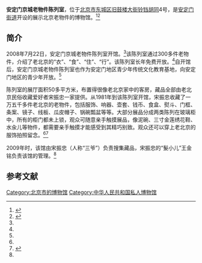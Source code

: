 {{Coord|39.9423908|116.3945362|type:landmark_region:CN-11_source:GoogleMaps|display=title}}
'''安定门京城老物件陈列室'''，位于[[北京市|北京市]][[东城区_(北京市)|东城区]][[旧鼓楼大街|旧鼓楼大街]][[铃铛胡同|铃铛胡同]]4号，是[[安定门街道|安定门街道]]开设的展示北京老物件的博物馆。<ref name=jbw>{{Cite web |url=http://www.bjd.com.cn/bjxw/bjsq/cgld/200809/t20080923_483759.htm |title=安定门街道开设京城老物件陈列馆，京报网，2008-09-23 |access-date=2014-01-11 |archive-date=2014-01-11 |archive-url=https://web.archive.org/web/20140111055248/http://www.bjd.com.cn/bjxw/bjsq/cgld/200809/t20080923_483759.htm |dead-url=no }}</ref><ref name=kaiguan>{{Cite web |url=http://www.bjyouth.gov.cn/jcxx/sq/206641.shtml |title=东城区安定门地区青少年传统文化教育基地—安定门京城老物件陈列室正式开馆，北京共青团，2008年7月23日 |access-date=2014年1月11日 |archive-date=2014年1月11日 |archive-url=https://web.archive.org/web/20140111060531/http://www.bjyouth.gov.cn/jcxx/sq/206641.shtml |dead-url=yes }}</ref>

==简介==
2008年7月22日，安定门京城老物件陈列室开馆。<ref name=kaiguan/>该陈列室通过300多件老物件，介绍了老北京的“衣”、“食”、“住”、“行”。该陈列室长年免费开放。<ref name=jbw/>自开馆后，安定门京城老物件陈列室也作为安定门地区青少年传统文化教育基地，向安定门地区的青少年开放。<ref name=kaiguan/>

陈列室的展厅面积50多平方米，布置得很像老北京家中的客房，藏品全部由老北京民俗收藏爱好者宋振忠一家提供。从1981年到该陈列室开馆，宋振忠收藏了一万五千多件老北京的老物件，包括服饰、响器、壶套、钱币、食盒、熨斗、门框、条案、镜子、线板、瓜皮帽子、锅碗瓢盆等等。大部分展品分成两类陈列在玻璃柜中，所有的柜门都未上锁，观众可随意亲手触摸展品，像泥碗、三寸金莲绣花鞋、水汆儿等物件，都需要亲手触摸才能感受到其精巧别致。观众还可以穿上老北京的服饰拍照留念。<ref name=jbw/><ref name=tanmi>{{Cite web |url=http://travel.sina.com.cn/china/2009-10-16/0948111586.shtml |title=探秘京城五大稀奇古怪的私人博物馆，新浪网，2009年10月16日 |access-date=2014-01-11 |archive-date=2019-08-11 |archive-url=https://web.archive.org/web/20190811142422/http://travel.sina.com.cn/china/2009-10-16/0948111586.shtml |dead-url=no }}</ref>

2009年时，该馆由宋振忠（人称“三爷”）负责搜集藏品，宋振忠的“髮小儿”王金铭负责该馆的管理。<ref name=tanmi/>

==参考文献==
{{reflist}}

[[Category:北京市的博物馆|Category:北京市的博物馆]]
[[Category:中华人民共和国私人博物馆|Category:中华人民共和国私人博物馆]]